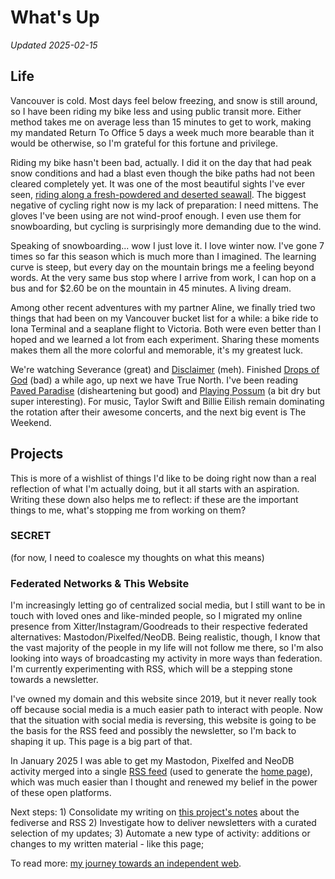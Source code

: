 # What's Up

_Updated 2025-02-15_

## Life

Vancouver is cold. Most days feel below freezing, and snow is still around, so I
have been riding my bike less and using public transit more. Either method takes
me on average less than 15 minutes to get to work, making my mandated Return To
Office 5 days a week much more bearable than it would be otherwise, so I'm
grateful for this fortune and privilege.

Riding my bike hasn't been bad, actually. I did it on the day that had peak snow
conditions and had a blast even though the bike paths had not been cleared
completely yet. It was one of the most beautiful sights I've ever seen, [riding
along a fresh-powdered and deserted seawall][snow-cycling]. The biggest negative
of cycling right now is my lack of preparation: I need mittens. The gloves I've
been using are not wind-proof enough. I even use them for snowboarding, but
cycling is surprisingly more demanding due to the wind.

[snow-cycling]: https://pxlfd.ca/i/web/post/792588034524958505

Speaking of snowboarding... wow I just love it. I love winter now. I've gone 7
times so far this season which is much more than I imagined. The learning curve
is steep, but every day on the mountain brings me a feeling beyond words. At the
very same bus stop where I arrive from work, I can hop on a bus and for $2.60 be
on the mountain in 45 minutes. A living dream.

Among other recent adventures with my partner Aline, we finally tried two things
that had been on my Vancouver bucket list for a while: a bike ride to Iona
Terminal and a seaplane flight to Victoria. Both were even better than I hoped
and we learned a lot from each experiment. Sharing these moments makes them all
the more colorful and memorable, it's my greatest luck.

We're watching Severance (great) and [Disclaimer][disc] (meh). Finished [Drops
of God][dog] (bad) a while ago, up next we have True North. I've been reading
[Paved Paradise][pp] (disheartening but good) and [Playing Possum][pps] (a bit
dry but super interesting). For music, Taylor Swift and Billie Eilish remain
dominating the rotation after their awesome concerts, and the next big event is
The Weekend.

[disc]: https://neodb.social/tv/season/6d3XZOiiiuuiHERDMSrBJh
[dog]: https://neodb.social/tv/6VZQXtGpHKPRLjsnLagZEb
[pp]: https://neodb.social/book/2tLqcslB6PRlvHLynRfP1t
[pps]: https://neodb.social/book/77foTxelPVvkedcPcgl1ZM

## Projects

This is more of a wishlist of things I'd like to be doing right now than a real
reflection of what I'm actually doing, but it all starts with an aspiration.
Writing these down also helps me to reflect: if these are the important things
to me, what's stopping me from working on them?

### SECRET

(for now, I need to coalesce my thoughts on what this means)

### Federated Networks & This Website

I'm increasingly letting go of centralized social media, but I still want to be
in touch with loved ones and like-minded people, so I migrated my online
presence from Xitter/Instagram/Goodreads to their respective federated
alternatives: Mastodon/Pixelfed/NeoDB. Being realistic, though, I know that the
vast majority of the people in my life will not follow me there, so I'm also
looking into ways of broadcasting my activity in more ways than federation. I'm
currently experimenting with RSS, which will be a stepping stone towards a
newsletter.

I've owned my domain and this website since 2019, but it never really took off
because social media is a much easier path to interact with people. Now that the
situation with social media is reversing, this website is going to be the basis
for the RSS feed and possibly the newsletter, so I'm back to shaping it up. This
page is a big part of that.

In January 2025 I was able to get my Mastodon, Pixelfed and NeoDB activity
merged into a single [RSS feed](/feed.xml) (used to generate the [home
page](/)), which was much easier than I thought and renewed my belief in the
power of these open platforms.

Next steps: 1) Consolidate my writing on [this project's notes][indieweb] about
the fediverse and RSS 2) Investigate how to deliver newsletters with a curated
selection of my updates; 3) Automate a new type of activity: additions or
changes to my written material - like this page;

To read more: [my journey towards an independent web][indieweb].

[indieweb]: /notes/tech/www
